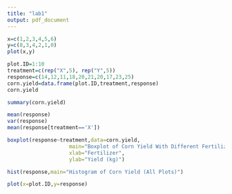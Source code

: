 ```yaml
---
title: "lab1"
output: pdf_document
---
```



```r
x=c(1,2,3,4,5,6)
y=c(8,3,4,2,1,0)
plot(x,y)
```

```r
plot.ID=1:10
treatment=c(rep("X",5), rep("Y",5))
response=c(14,12,11,18,20,21,20,17,23,25)
corn.yield=data.frame(plot.ID,treatment,response)
corn.yield
```

```r
summary(corn.yield)
```


```r
mean(response)
var(response)
mean(response[treatment=='X'])
```

```r
boxplot(response~treatment,data=corn.yield,
                    main="Boxplot of Corn Yield With Different Fertilizers",
                    xlab="Fertilizer",
                    ylab="Yield (kg)")
```


```r
hist(response,main="Histogram of Corn Yield (All Plots)")
```

```r
plot(x=plot.ID,y=response)
```

